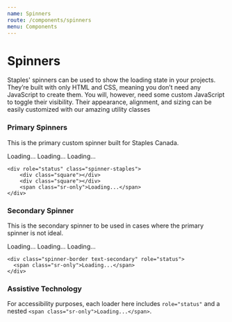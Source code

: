 ```yaml
---
name: Spinners
route: /components/spinners
menu: Components
---
```



# Spinners

Staples' spinners can be used to show the loading state in your projects. They’re built with only HTML and CSS, meaning you don’t need any JavaScript to create them. You will, however, need some custom JavaScript to toggle their visibility. Their appearance, alignment, and sizing can be easily customized with our amazing utility classes

### Primary Spinners

This is the primary custom spinner built for Staples Canada.

<Playground>
	<SpinnerStaples className="mr-5" size="sm">
		Loading...
	</SpinnerStaples>
	<SpinnerStaples className="mr-5">Loading...</SpinnerStaples>
	<SpinnerStaples size="lg">Loading...</SpinnerStaples>
</Playground>

    <div role="status" class="spinner-staples">
        <div class="square"></div>
        <div class="square"></div>
        <span class="sr-only">Loading...</span>
    </div>

### Secondary Spinner

This is the secondary spinner to be used in cases where the primary spinner is not ideal.

<Playground>
	<Spinner color="secondary" size="sm">
		Loading...
	</Spinner>
	<Spinner color="secondary">Loading...</Spinner>
	<Spinner color="secondary" size="lg">
		Loading...
	</Spinner>
</Playground>

    <div class="spinner-border text-secondary" role="status">
      <span class="sr-only">Loading...</span>
    </div>

### Assistive Technology

For accessibility purposes, each loader here includes `role="status"` and a nested `<span class="sr-only">Loading...</span>`.
